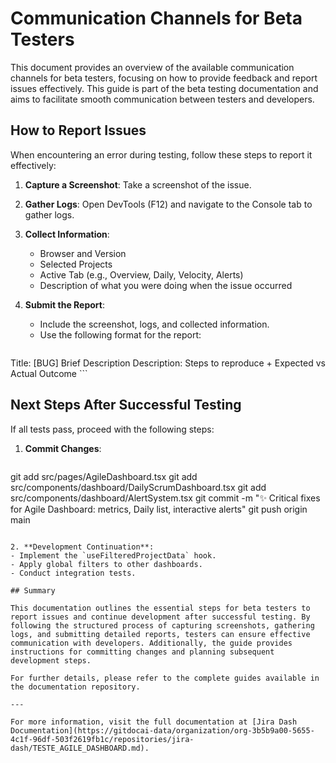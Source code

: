 # Communication Channels for Beta Testers

This document provides an overview of the available communication channels for beta testers, focusing on how to provide feedback and report issues effectively. This guide is part of the beta testing documentation and aims to facilitate smooth communication between testers and developers.

## How to Report Issues

When encountering an error during testing, follow these steps to report it effectively:

1. **Capture a Screenshot**: Take a screenshot of the issue.
2. **Gather Logs**: Open DevTools (F12) and navigate to the Console tab to gather logs.
3. **Collect Information**:
   - Browser and Version
   - Selected Projects
   - Active Tab (e.g., Overview, Daily, Velocity, Alerts)
   - Description of what you were doing when the issue occurred

4. **Submit the Report**:
   - Include the screenshot, logs, and collected information.
   - Use the following format for the report:
     ```
Title: [BUG] Brief Description
Description: Steps to reproduce + Expected vs Actual Outcome
     ```

## Next Steps After Successful Testing

If all tests pass, proceed with the following steps:

1. **Commit Changes**:
   ```bash
git add src/pages/AgileDashboard.tsx
git add src/components/dashboard/DailyScrumDashboard.tsx
git add src/components/dashboard/AlertSystem.tsx
git commit -m "✨ Critical fixes for Agile Dashboard: metrics, Daily list, interactive alerts"
git push origin main
   ```

2. **Development Continuation**:
   - Implement the `useFilteredProjectData` hook.
   - Apply global filters to other dashboards.
   - Conduct integration tests.

## Summary

This documentation outlines the essential steps for beta testers to report issues and continue development after successful testing. By following the structured process of capturing screenshots, gathering logs, and submitting detailed reports, testers can ensure effective communication with developers. Additionally, the guide provides instructions for committing changes and planning subsequent development steps.

For further details, please refer to the complete guides available in the documentation repository.

---

For more information, visit the full documentation at [Jira Dash Documentation](https://gitdocai-data/organization/org-3b5b9a00-5655-4c1f-96df-503f2619fb1c/repositories/jira-dash/TESTE_AGILE_DASHBOARD.md).
